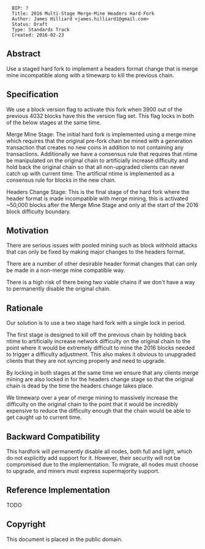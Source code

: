 <pre>
  BIP: ?
  Title: 2016 Multi-Stage Merge-Mine Headers Hard-Fork
  Author: James Hilliard <james.hilliard1@gmail.com>
  Status: Draft
  Type: Standards Track
  Created: 2016-02-23
</pre>

==Abstract==

Use a staged hard fork to implement a headers format change that is merge mine incompatible along with a timewarp to kill the previous chain.

==Specification==

We use a block version flag to activate this fork when 3900 out of the previous 4032 blocks have this the version flag set. This flag locks in both of the below stages at the same time.

Merge Mine Stage: The initial hard fork is implemented using a merge mine which requires that the original pre-fork chain be mined with a generation transaction that creates no new coins in addition to not containing any transactions. Additionally we have a consensus rule that requires that ntime be manipulated on the original chain to artificially increase difficulty and hold back the original chain so that all non-upgraded clients can never catch up with current time. The artificial ntime is implemented as a consensus rule for blocks in the new chain.

Headers Change Stage: This is the final stage of the hard fork where the header format is made incompatible with merge mining, this is activated ~50,000 blocks after the Merge Mine Stage and only at the start of the 2016 block difficulty boundary.

==Motivation==

There are serious issues with pooled mining such as block withhold attacks that can only be fixed by making major changes to the headers format.

There are a number of other desirable header format changes that can only be made in a non-merge mine compatible way.

There is a high risk of there being two viable chains if we don't have a way to permanently disable the original chain.

==Rationale==

Our solution is to use a two stage hard fork with a single lock in period.

The first stage is designed to kill off the previous chain by holding back ntime to artificially increase network difficulty on the original chain to the point where it would be extremely difficult to mine the 2016 blocks needed to trigger a difficulty adjustment. This also makes it obvious to unupgraded clients that they are not syncing properly and need to upgrade.

By locking in both stages at the same time we ensure that any clients merge mining are also locked in for the headers change stage so that the original chain is dead by the time the headers change takes place.

We timewarp over a year of merge mining to massively increase the difficulty on the original chain to the point that it would be incredibly expensive to reduce the difficulty enough that the chain would be able to get caught up to current time.

==Backward Compatibility==

This hardfork will permanently disable all nodes, both full and light, which do not explicitly add support for it.
However, their security will not be compromised due to the implementation.
To migrate, all nodes must choose to upgrade, and miners must express supermajority support.

==Reference Implementation==

TODO

==Copyright==

This document is placed in the public domain.
